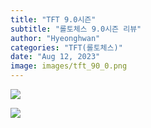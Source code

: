 ```yaml
---
title: "TFT 9.0시즌"
subtitle: "롤토체스 9.0시즌 리뷰"
author: "Hyeonghwan"
categories: "TFT(롤토체스)"
date: "Aug 12, 2023"
image: images/tft_90_0.png
---
```


![](images/tft_90_1.png)

![](images/tft_90_2.jpg)